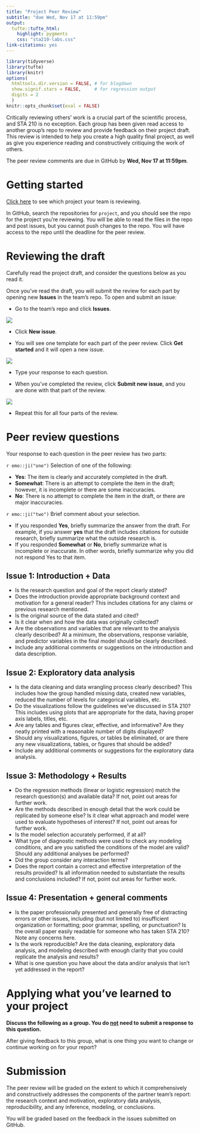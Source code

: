 ```yaml
---
title: "Project Peer Review"
subtitle: "due Wed, Nov 17 at 11:59pm"
output: 
  tufte::tufte_html:
    highlight: pygments
    css: "sta210-labs.css"
link-citations: yes
---
```


```r
library(tidyverse)
library(tufte)
library(knitr)
options(
  htmltools.dir.version = FALSE, # for blogdown
  show.signif.stars = FALSE,     # for regression output
  digits = 2
  )
knitr::opts_chunk$set(eval = FALSE)
```

Critically reviewing others' work is a crucial part of the scientific process, and STA 210 is no exception. Each group has been given read access to another group's repo to review and provide feedback on their project draft. This review is intended to help you create a high quality final project, as well as give you experience  reading and constructively critiquing the work of others. 

The peer review comments are due in GitHub by **Wed, Nov 17 at 11:59pm**. 

# Getting started 

[Click here](https://prodduke-my.sharepoint.com/:x:/g/personal/mt324_duke_edu/EWEO0Z-yC2pDoTF6THianz8BgnyIbUHXlh26RQQNhFadew?e=lNnC9R) to see which project your team is reviewing.

In GitHub, search the repositories for `project`, and you should see the repo for the project you're reviewing. You will be able to read the files in the repo and post issues, but you cannot push changes to the repo. You will have access to the repo until the deadline for the peer review.

# Reviewing the draft

Carefully read the project draft, and consider the  questions below as you read it. 

Once you've read the draft, you will submit the review for each part by opening new **Issues** in the team's repo. To open and submit an issue: 

- Go to the team's repo and click **Issues**. 

![](img/new-issue.png)

- Click **New issue**. 

- You will see one template for each part of the peer review. Click **Get started** and it will open a new issue. 

![](img/issue-template.png)

- Type your response to each question. 

- When you've completed the review, click **Submit new issue**, and you are done with that part of the review. 

![](img/submit-issue.png)

- Repeat this for all four parts of the review.

# Peer review questions

Your response to each question in the peer review has two parts:

`r emo::ji("one")` Selection of one of the following: 
  
  - **Yes**: The item is clearly and accurately completed in the draft. 
  - **Somewhat**: There is an attempt to complete the item in the draft; however, it is incomplete or there are some inaccuracies. 
  - **No**: There is no attempt to complete the item in the draft, or there are major inaccuracies. 

`r emo::ji("two")` Brief comment about your selection.
  
  - If you responded **Yes**, briefly summarize the answer from the draft. For example, if you answer **yes** that the draft includes citations for outside research, briefly summarize what the outside research is.
  - If you responded **Somewhat** or **No**, briefly summarize what is incomplete or inaccurate. In other words, briefly summarize why you did not respond Yes to that item.

## Issue 1: Introduction + Data

- Is the research question and goal of the report clearly stated? 
- Does the introduction provide appropriate background context and motivation for a general reader? This includes citations for any claims or previous research mentioned.
- Is the original source of the data stated and cited?
- Is it clear when and how the data was originally collected?
- Are the observations and variables that are relevant to the analysis clearly described? At a minimum, the observations, response variable, and predictor variables in the final model should be clearly described.
- Include any additional comments or suggestions on the introduction and data description. 

## Issue 2: Exploratory data analysis 

- Is the data cleaning and data wrangling process clearly described? This includes how the group handled missing data, created new variables, reduced the number of levels for categorical variables, etc.
- Do the visualizations follow the guidelines we've discussed in STA 210? This includes using plots that are appropriate for the data, having proper axis labels, titles, etc. 
- Are any tables and figures clear, effective, and informative? Are they neatly printed with a reasonable number of digits displayed? 
- Should any visualizations, figures, or tables be eliminated, or are there any new visualizations, tables, or figures that should be added?
- Include any additional comments or suggestions for the exploratory data analysis. 

## Issue 3: Methodology + Results

- Do the regression methods (linear or logistic regression) match the research question(s) and available data? If not, point out areas for further work. 
- Are the methods described in enough detail that the work could be replicated by someone else? Is it clear what approach and model were used to evaluate hypotheses of interest?  If not, point out areas for further work.
- Is the model selection accurately performed, if at all?  
- What type of diagnostic methods were used to check any modeling conditions, and are you satisfied the conditions of the model are valid? Should any additional analyses be performed?
- Did the group consider any interaction terms?
- Does the report contain a correct and effective interpretation of the results provided? Is all information needed to substantiate the results and conclusions included?  If not, point out areas for further work.

## Issue 4: Presentation + general comments

- Is the paper professionally presented and generally free of distracting errors or other issues, including (but not limited to) insufficient organization or formatting; poor grammar, spelling, or punctuation? Is the overall paper easily readable for someone who has taken STA 210? Note any concerns here.
- Is the work reproducible? Are the data cleaning, exploratory data analysis, and modeling described with enough clarity that you could replicate the analysis and results?
- What is one question you have about the data and/or analysis that isn't yet addressed in the report?

# Applying what you've learned to your project

**Discuss the following as a group. You do <u>not</u> need to submit a response to this question.**

After giving feedback to this group, what is one thing you want to change or continue working on for your report? 

# Submission

The peer review will be graded on the extent to which it comprehensively and constructively addresses the components of the partner team's report: the  research context and motivation, exploratory data analysis, reproducibility, and any inference, modeling, or conclusions. 

You will be graded based on the feedback in the issues submitted on GitHub. 

